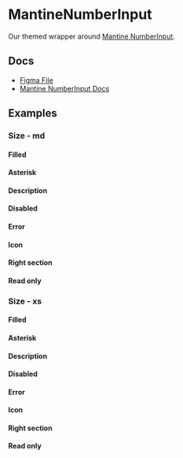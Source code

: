 
<Meta of={MantineNumberInputStories} />

# MantineNumberInput

Our themed wrapper around [Mantine NumberInput](https://v6.mantine.dev/core/text-input/).

## Docs

- [Figma File](https://www.figma.com/file/oIZhYS5OoRA7twd4KqN4Eu/Input-%2F-Text?type=design&node-id=1-96&mode=design&t=yaNljw178EFJeU7k-0)
- [Mantine NumberInput Docs](https://v6.mantine.dev/core/text-input/)

## Examples

<Canvas of={MantineNumberInputStories.Default} />

### Size - md

<Canvas of={MantineNumberInputStories.EmptyMd} />

#### Filled

<Canvas of={MantineNumberInputStories.FilledMd} />

#### Asterisk

<Canvas of={MantineNumberInputStories.AsteriskMd} />

#### Description

<Canvas of={MantineNumberInputStories.DescriptionMd} />

#### Disabled

<Canvas of={MantineNumberInputStories.DisabledMd} />

#### Error

<Canvas of={MantineNumberInputStories.ErrorMd} />

#### Icon

<Canvas of={MantineNumberInputStories.IconMd} />

#### Right section

<Canvas of={MantineNumberInputStories.RightSectionMd} />

#### Read only

<Canvas of={MantineNumberInputStories.ReadOnlyMd} />

### Size - xs

<Canvas of={MantineNumberInputStories.EmptyXs} />

#### Filled

<Canvas of={MantineNumberInputStories.FilledXs} />

#### Asterisk

<Canvas of={MantineNumberInputStories.AsteriskXs} />

#### Description

<Canvas of={MantineNumberInputStories.DescriptionXs} />

#### Disabled

<Canvas of={MantineNumberInputStories.DisabledXs} />

#### Error

<Canvas of={MantineNumberInputStories.ErrorXs} />

#### Icon

<Canvas of={MantineNumberInputStories.IconXs} />

#### Right section

<Canvas of={MantineNumberInputStories.RightSectionXs} />

#### Read only

<Canvas of={MantineNumberInputStories.ReadOnlyXs} />

